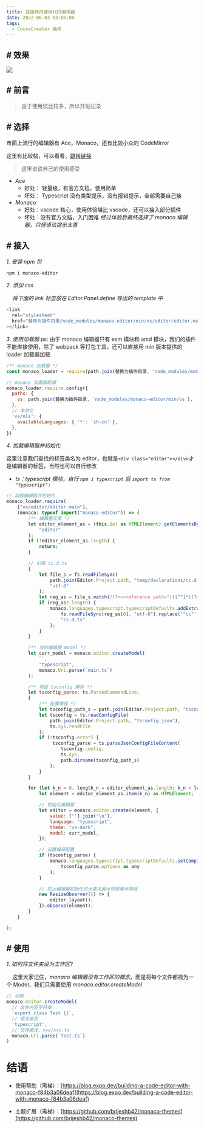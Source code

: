 ```yaml
---
title: 在插件内使用代码编辑器
date: 2022-06-03 03:06:00
tags:
  - CocosCreator 插件
---
```


## # 效果

![](https://forum.cocos.org/uploads/default/original/3X/4/f/4feed30170d7c229235e0f0b80c9f42b31eb203a.png)

## # 前言

> 由于使用坑比较多，所以开贴记录

## # 选择

市面上流行的编辑器有 Ace，Monaco，还有比较小众的 CodeMirror

这里有比较帖，可以看看，[跳转链接](https://www.xheldon.com/tech/a-comparison-of-code-editor.html)

> 这里说说自己的使用感受

- _Ace_
  - 好处： 轻量级，有官方文档，使用简单
  - 坏处： Typescript 没有类型提示，没有报错提示，全部需要自己接
- _Monaco_
  - 好处：vscode 核心，使用体验堪比 vscode，还可以接入部分插件
  - 坏处：没有官方文档，入门困难
    _经过体验后最终选择了 monaco 编辑器，只怪语法提示太香_

## # 接入

_1. 安装 npm 包_

```javascript
npm i monaco-editor
```

_2. 添加 css_

&nbsp;&nbsp;&nbsp;&nbsp;_将下面的 link 标签放在 Editor.Panel.define 导出的 template 中_

```javascript
<link
  rel="stylesheet"
  href="替换为插件目录/node_modules/monaco-editor/min/vs/editor/editor.main.css"
></link>
```

_3. 使用加载器_
ps: 由于 monaco 编辑器只有 esm 模块和 amd 模块，我们的插件不能直接使用，除了 webpack 等打包工具，还可以直接用 min 版本提供的 loader 加载器加载

```javascript
/** monaco 加载器 */
const monaco_loader = require(path.join(替换为插件目录, 'node_modules/monaco-editor/min/vs/loader'))

// monaco 加载器配置
monaco_loader.require.config({
  paths: {
    vs: path.join(替换为插件目录, 'node_modules/monaco-editor/min/vs'),
  },
  // 本地化
  'vs/nls': {
    availableLanguages: { '*': 'zh-cn' },
  },
})
```

_4. 加载编辑器并初始化_

这里注意我们查找的标签类名为 editor，也就是`<div class="editor"></div>`才是编辑器的标签，当然也可以自行修改

- _ts：typescript 模块，自行 `npm i typescript` 后 `import ts from "typescript";`_

```javascript
// 加载编辑器并初始化
monaco_loader.require(
	["vs/editor/editor.main"],
	(monaco: typeof import("monaco-editor")) => {
		/** 编辑器元素 */
		let editor_element_as = (this.$el as HTMLElement).getElementsByClassName(
			"editor"
		);
		if (!editor_element_as.length) {
			return;
		}

    	// 引用 cc.d.ts
    	{
    		let file_s = fs.readFileSync(
    			path.join(Editor.Project.path, "temp/declarations/cc.d.ts"),
    			"utf-8"
    		);
    		let reg_as = file_s.match(/(?<=<reference path=")([^"]*)(?=")/g);
    		if (reg_as?.length) {
    			monaco.languages.typescript.typescriptDefaults.addExtraLib(
    				fs.readFileSync(reg_as[0], "utf-8").replace('"cc"', "cc"),
    				"cc.d.ts"
    			);
    		}
    	}

    	/** 当前编辑器 model */
    	let curr_model = monaco.editor.createModel(
    		``,
    		"typescript",
    		monaco.Uri.parse(`main.ts`)
    	);

    	/** 项目 tsconfig 解析 */
    	let tsconfig_parse: ts.ParsedCommandLine;
    	{
    		/** 配置路径 */
    		let tsconfig_path_s = path.join(Editor.Project.path, "tsconfig.json");
    		let tsconfig = ts.readConfigFile(
    			path.join(Editor.Project.path, "tsconfig.json"),
    			ts.sys.readFile
    		);
    		if (!tsconfig.error) {
    			 tsconfig_parse = ts.parseJsonConfigFileContent(
    				tsconfig.config,
    				ts.sys,
    				path.dirname(tsconfig_path_s)
    			);
    		}
    	}

    	for (let k_n = 0, length_n = editor_element_as.length; k_n < length_n; k_n++) {
    		let element = editor_element_as.item(k_n) as HTMLElement;

    		// 初始化编辑器
    		let editor = monaco.editor.create(element, {
    			value: [""].join("\n"),
    			language: "typescript",
    			theme: "vs-dark",
    			model: curr_model,
    		});

    		// 设置编译配置
    		if (tsconfig_parse) {
    			monaco.languages.typescript.typescriptDefaults.setCompilerOptions(
    				tsconfig_parse.options as any
    			);
    		}

    		// 防止编辑器初始化时元素未展示导致展示错误
    		new ResizeObserver(() => {
    			editor.layout();
    		}).observe(element);
    	}
    }

);

```

## # 使用

_1. 如何将文件夹设为工作区?_

&nbsp;&nbsp;&nbsp;&nbsp;这里大家记住，_monaco 编辑器没有工作区的概念_，而是将每个文件都视为一个 Model，我们只需要使用 _monaco.editor.createModel_

```javascript
// 示例
monaco.editor.createModel(
  // 文件内容字符串
  `export class Test {}`,
  // 语言类型
  'typescript',
  // 文件路径，xxx/xxx.ts
  monaco.Uri.parse(`Test.ts`)
)
```

# 结语

- 使用帮助（需梯）：[https://blog.expo.dev/building-a-code-editor-with-monaco-f84b3a06deaf](https://blog.expo.dev/building-a-code-editor-with-monaco-f84b3a06deaf)

- 主题扩展（需梯）：[https://github.com/brijeshb42/monaco-themes](https://github.com/brijeshb42/monaco-themes)
